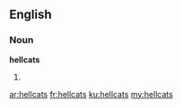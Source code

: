 ==English==

===Noun===
'''hellcats'''

# {{plural of|[[hellcat]]}}

[[ar:hellcats]]
[[fr:hellcats]]
[[ku:hellcats]]
[[my:hellcats]]